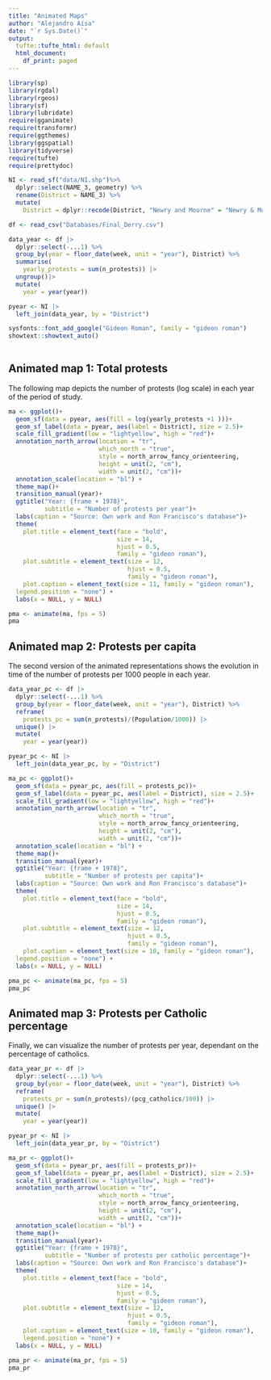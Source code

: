 ```yaml
---
title: "Animated Maps"
author: "Alejandro Aísa"
date: "`r Sys.Date()`"
output:
  tufte::tufte_html: default
  html_document:
    df_print: paged
---
```


```r
library(sp)
library(rgdal)
library(rgeos)
library(sf)
library(lubridate)
require(gganimate)
require(transformr)
require(ggthemes)
library(ggspatial)
library(tidyverse)
require(tufte)
require(prettydoc)

```

```r
NI <- read_sf("data/NI.shp")%>% 
  dplyr::select(NAME_3, geometry) %>% 
  rename(District = NAME_3) %>% 
  mutate(
    District = dplyr::recode(District, "Newry and Mourne" = "Newry & Mourne"))

df <- read_csv("Databases/Final_Derry.csv")

data_year <- df |> 
  dplyr::select(-...1) %>% 
  group_by(year = floor_date(week, unit = "year"), District) %>% 
  summarise(
    yearly_protests = sum(n_protests)) |> 
  ungroup()|> 
  mutate(
    year = year(year))

pyear <- NI |> 
  left_join(data_year, by = "District")

sysfonts::font_add_google("Gideon Roman", family = "gideon roman")
showtext::showtext_auto()
  

```

## Animated map 1: Total protests

The following map depicts the number of protests (log scale) in each year of the period of study. 

```r
ma <- ggplot()+
  geom_sf(data = pyear, aes(fill = log(yearly_protests +1 )))+
  geom_sf_label(data = pyear, aes(label = District), size = 2.5)+
  scale_fill_gradient(low = "lightyellow", high = "red")+ 
  annotation_north_arrow(location = "tr", 
                         which_north = "true",
                         style = north_arrow_fancy_orienteering, 
                         height = unit(2, "cm"), 
                         width = unit(2, "cm"))+
  annotation_scale(location = "bl") +
  theme_map()+
  transition_manual(year)+
  ggtitle("Year: {frame + 1978}", 
          subtitle = "Number of protests per year")+
  labs(caption = "Source: Own work and Ron Francisco's database")+
  theme(
    plot.title = element_text(face = "bold", 
                              size = 14, 
                              hjust = 0.5, 
                              family = "gideon roman"), 
    plot.subtitle = element_text(size = 12, 
                                 hjust = 0.5, 
                                 family = "gideon roman"),
    plot.caption = element_text(size = 11, family = "gideon roman"), 
  legend.position = "none") +
  labs(x = NULL, y = NULL)
```

```r
pma <- animate(ma, fps = 5)
pma
```

## Animated map 2: Protests per capita 

The second version of the animated representations shows the evolution in time of the number of protests per 1000 people in each year. 

```r
data_year_pc <- df |> 
  dplyr::select(-...1) %>% 
  group_by(year = floor_date(week, unit = "year"), District) %>% 
  reframe(
    protests_pc = sum(n_protests)/(Population/1000)) |> 
  unique() |> 
  mutate(
    year = year(year))

pyear_pc <- NI |> 
  left_join(data_year_pc, by = "District")
```

```r
ma_pc <- ggplot()+
  geom_sf(data = pyear_pc, aes(fill = protests_pc))+
  geom_sf_label(data = pyear_pc, aes(label = District), size = 2.5)+
  scale_fill_gradient(low = "lightyellow", high = "red")+ 
  annotation_north_arrow(location = "tr", 
                         which_north = "true",
                         style = north_arrow_fancy_orienteering, 
                         height = unit(2, "cm"), 
                         width = unit(2, "cm"))+
  annotation_scale(location = "bl") +
  theme_map()+
  transition_manual(year)+
  ggtitle("Year: {frame + 1978}", 
          subtitle = "Number of protests per capita")+
  labs(caption = "Source: Own work and Ron Francisco's database")+
  theme(
    plot.title = element_text(face = "bold", 
                              size = 14, 
                              hjust = 0.5, 
                              family = "gideon roman"), 
    plot.subtitle = element_text(size = 12, 
                                 hjust = 0.5, 
                                 family = "gideon roman"),
    plot.caption = element_text(size = 10, family = "gideon roman"),
  legend.position = "none") +
  labs(x = NULL, y = NULL)
```

```r
pma_pc <- animate(ma_pc, fps = 5)
pma_pc
```


## Animated map 3: Protests per Catholic percentage

Finally, we can visualize the number of protests per year, dependant on the  percentage of catholics. 

```r
data_year_pr <- df |> 
  dplyr::select(-...1) %>% 
  group_by(year = floor_date(week, unit = "year"), District) %>% 
  reframe(
    protests_pr = sum(n_protests)/(pcg_catholics/100)) |> 
  unique() |> 
  mutate(
    year = year(year))

pyear_pr <- NI |> 
  left_join(data_year_pr, by = "District")
```


```r
ma_pr <- ggplot()+
  geom_sf(data = pyear_pr, aes(fill = protests_pr))+
  geom_sf_label(data = pyear_pr, aes(label = District), size = 2.5)+
  scale_fill_gradient(low = "lightyellow", high = "red")+ 
  annotation_north_arrow(location = "tr", 
                         which_north = "true",
                         style = north_arrow_fancy_orienteering, 
                         height = unit(2, "cm"), 
                         width = unit(2, "cm"))+
  annotation_scale(location = "bl") +
  theme_map()+
  transition_manual(year)+
  ggtitle("Year: {frame + 1978}", 
          subtitle = "Number of protests per catholic percentage")+
  labs(caption = "Source: Own work and Ron Francisco's database")+
  theme(
    plot.title = element_text(face = "bold", 
                              size = 14, 
                              hjust = 0.5, 
                              family = "gideon roman"), 
    plot.subtitle = element_text(size = 12, 
                                 hjust = 0.5, 
                                 family = "gideon roman"),
    plot.caption = element_text(size = 10, family = "gideon roman"),
    legend.position = "none") +
  labs(x = NULL, y = NULL)
```

```r
pma_pr <- animate(ma_pr, fps = 5)
pma_pr
```




























